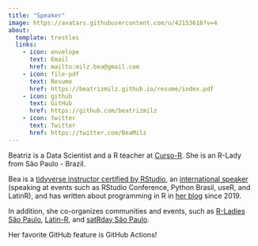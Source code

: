 ```yaml
---
title: "Speaker"
image: https://avatars.githubusercontent.com/u/42153618?v=4
about:
  template: trestles
  links:
    - icon: envelope
      text: Email
      href: mailto:milz.bea@gmail.com
    - icon: file-pdf
      text: Resume
      href: https://beatrizmilz.github.io/resume/index.pdf  
    - icon: github
      text: GitHub
      href: https://github.com/beatrizmilz
    - icon: twitter
      text: Twitter
      href: https://twitter.com/BeaMilz      
---
```


::: {#hero-heading}
Beatriz is a Data Scientist and a R teacher at [Curso-R](https://curso-r.com/). She is an R-Lady from São Paulo - Brazil. 

Bea is a [tidyverse instructor certified by RStudio](https://education.rstudio.com/trainers/people/milz+beatriz/), an [international speaker](https://beamilz.com/talks/) (speaking at events such as RStudio Conference, Python Brasil, useR, and LatinR), and has written about programming in R in [her blog](https://beamilz.com/posts/) since 2019. 

In addition, she co-organizes communities and events, such as [R-Ladies São Paulo](https://twitter.com/RLadiesSaoPaulo), [Latin-R](https://twitter.com/LatinR_Conf), and [satRday São Paulo](https://twitter.com/satRdaySP). 

Her favorite GitHub feature is GitHub Actions!
:::


